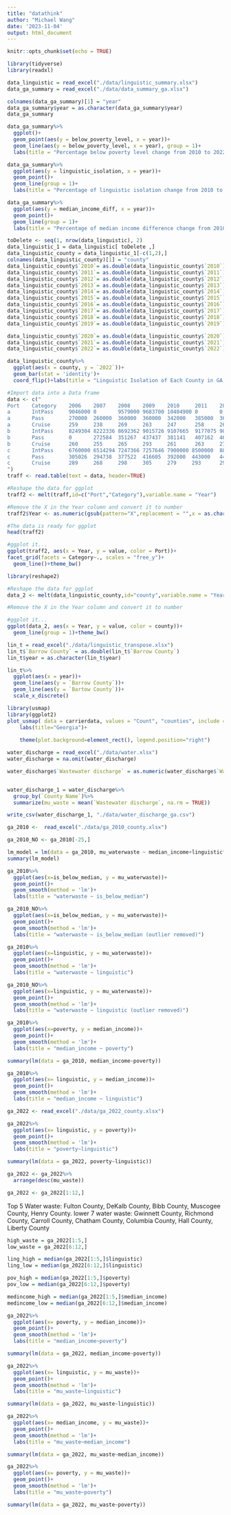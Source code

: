 ```yaml
---
title: "datathink"
author: "Michael Wang"
date: '2023-11-04'
output: html_document
---
```


```r
knitr::opts_chunk$set(echo = TRUE)
```

```r
library(tidyverse)
library(readxl)
```

```r
data_linguistic = read_excel("./data/linguistic_summary.xlsx")
data_ga_summary = read_excel("./data/data_summary_ga.xlsx")

colnames(data_ga_summary)[1] = "year"
data_ga_summary$year = as.character(data_ga_summary$year)
data_ga_summary
```



```r
data_ga_summary%>%
  ggplot()+
  geom_point(aes(y = below_poverty_level, x = year))+
  geom_line(aes(y = below_poverty_level, x = year), group = 1)+
  labs(title = "Percentage below poverty level change from 2010 to 2022 in Georgia")
```

```r
data_ga_summary%>%
  ggplot(aes(y = linguistic_isolation, x = year))+
  geom_point()+
  geom_line(group = 1)+
  labs(title = "Percentage of linguistic isolation change from 2010 to 2022 in Georgia")
```

```r
data_ga_summary%>%
  ggplot(aes(y = median_income_diff, x = year))+
  geom_point()+
  geom_line(group = 1)+
  labs(title = "Percentage of median income difference change from 2010 to 2022 in Georgia")
```


```r
toDelete <- seq(1, nrow(data_linguistic), 2)
data_linguistic_1 = data_linguistic[ toDelete ,]
data_linguistic_county = data_linguistic_1[-c(1,2),]
colnames(data_linguistic_county)[1] = "county"
data_linguistic_county$`2010`= as.double(data_linguistic_county$`2010`)
data_linguistic_county$`2011`= as.double(data_linguistic_county$`2011`)
data_linguistic_county$`2012`= as.double(data_linguistic_county$`2012`)
data_linguistic_county$`2013`= as.double(data_linguistic_county$`2013`)
data_linguistic_county$`2014`= as.double(data_linguistic_county$`2014`)
data_linguistic_county$`2015`= as.double(data_linguistic_county$`2015`)
data_linguistic_county$`2016`= as.double(data_linguistic_county$`2016`)
data_linguistic_county$`2017`= as.double(data_linguistic_county$`2017`)
data_linguistic_county$`2018`= as.double(data_linguistic_county$`2018`)
data_linguistic_county$`2019`= as.double(data_linguistic_county$`2019`)

data_linguistic_county$`2020`= as.double(data_linguistic_county$`2020`)
data_linguistic_county$`2021`= as.double(data_linguistic_county$`2021`)
data_linguistic_county$`2022`= as.double(data_linguistic_county$`2022`)
```

```r
data_linguistic_county%>%
  ggplot(aes(x = county, y = `2022`))+
  geom_bar(stat = 'identity')+
  coord_flip()+labs(title = "Linguistic Isolation of Each County in GA in 2022")
```
```r
#Import data into a Data frame
data <- c("
Port    Category    2006    2007    2008    2009    2010     2011    2012
a       IntPass     9046000 0       9579000 9683700 10404900 0       0
a       Pass        270000  260000  360000  360000  342000   385000  368000
a       Cruise      259     238     269     263     247      258     265
b       IntPass     8249304 8222336 8692362 9015726 9107665  9177075 9050424
b       Pass        0       272584  351267  437437  381141   407162  463770
b       Cruise      260     255     265     293     261      263     274
c       IntPass     6760000 6514294 7247366 7257646 7900000 8500000  8800000
c       Pass        305026  294738  377522  416605  392000  443000   442000
c       Cruise      289     268     298     305     279     293      294
")
traff <- read.table(text = data, header=TRUE)

#Reshape the data for ggplot
traff2 <- melt(traff,id=c("Port","Category"),variable.name = "Year")

#Remove the X in the Year column and convert it to number
traff2$Year <- as.numeric(gsub(pattern="X",replacement = "",x = as.character(traff2$Year)))

#The data is ready for ggplot
head(traff2)

#ggplot it...
ggplot(traff2, aes(x = Year, y = value, color = Port))+
facet_grid(facets = Category~., scales = "free_y")+
  geom_line()+theme_bw()
```



```r
library(reshape2)

#Reshape the data for ggplot
data_2 <- melt(data_linguistic_county,id="county",variable.name = "Year")

#Remove the X in the Year column and convert it to number

#ggplot it...
ggplot(data_2, aes(x = Year, y = value, color = county))+
  geom_line(group = 1)+theme_bw()
```

```r
lin_t = read_excel("./data/linguistic_transpose.xlsx")
lin_t$`Barrow County` = as.double(lin_t$`Barrow County`)
lin_t$year = as.character(lin_t$year)
```

```r
lin_t%>%
  ggplot(aes(x = year))+
  geom_line(aes(y = `Barrow County`))+
  geom_line(aes(y = `Bartow County`))+
  scale_x_discrete()
```


```r
library(usmap)  
library(ggplot2)  
plot_usmap( data = carrierdata, values = "Count", "counties", include = c("GA"), color="black") +  
    labs(title="Georgia")+  
    
    theme(plot.background=element_rect(), legend.position="right")  
```

```r
water_discharge = read_excel("./data/water.xlsx")
water_discharge = na.omit(water_discharge)

water_discharge$`Wastewater discharge` = as.numeric(water_discharge$`Wastewater discharge`)


water_discharge_1 = water_discharge%>%
  group_by(`County Name`)%>%
  summarize(mu_waste = mean(`Wastewater discharge`, na.rm = TRUE))

write_csv(water_discharge_1, "./data/water_discharge_ga.csv")
```

```r
ga_2010 <-  read_excel("./data/ga_2010_county.xlsx")
```

```r
ga_2010_NO <- ga_2010[-25,]
```

```r
lm_model = lm(data = ga_2010, mu_waterwaste ~ median_income+linguistic*median_income+poverty*median_income+I(linguistic^2)+I(poverty^2)+linguistic*poverty)
summary(lm_model)
```
```r
ga_2010%>%
  ggplot(aes(x=is_below_median, y = mu_waterwaste))+
  geom_point()+
  geom_smooth(method = 'lm')+
  labs(title = "waterwaste ~ is_below_median")
```

```r
ga_2010_NO%>%
  ggplot(aes(x=is_below_median, y = mu_waterwaste))+
  geom_point()+
  geom_smooth(method = 'lm')+
  labs(title = "waterwaste ~ is_below_median (outlier removed)")
```

```r
ga_2010%>%
  ggplot(aes(x=linguistic, y = mu_waterwaste))+
  geom_point()+
  geom_smooth(method = 'lm')+
  labs(title = "waterwaste ~ linguistic")
```

```r
ga_2010_NO%>%
  ggplot(aes(x=linguistic, y = mu_waterwaste))+
  geom_point()+
  geom_smooth(method = 'lm')+
  labs(title = "waterwaste ~ linguistic (outlier removed)")
```

```r
ga_2010%>%
  ggplot(aes(x=poverty, y = median_income))+
  geom_point()+
  geom_smooth(method = 'lm')+
  labs(title = "median_income ~ poverty")

summary(lm(data = ga_2010, median_income~poverty))
```


```r
ga_2010%>%
  ggplot(aes(x= linguistic, y = median_income))+
  geom_point()+
  geom_smooth(method = 'lm')+
  labs(title = "median_income ~ linguistic")
```

```r
ga_2022 <- read_excel("./data/ga_2022_county.xlsx")
```

```r
ga_2022%>%
  ggplot(aes(x= linguistic, y = poverty))+
  geom_point()+
  geom_smooth(method = 'lm')+
  labs(title = "poverty~linguistic")

summary(lm(data = ga_2022, poverty~linguistic))
```

```r
ga_2022 <- ga_2022%>%
  arrange(desc(mu_waste))

ga_2022 <- ga_2022[1:12,]
```

Top 5 Water waste: Fulton County, DeKalb County, Bibb County, Muscogee County, Henry County.
lower 7 water waste: Gwinnett County, Richmond County, Carroll County, Chatham County, Columbia County, Hall County, Liberty County

```r
high_waste = ga_2022[1:5,]
low_waste = ga_2022[6:12,]

```

```r
ling_high = median(ga_2022[1:5,]$linguistic)
ling_low = median(ga_2022[6:12,]$linguistic)
```

```r
pov_high = median(ga_2022[1:5,]$poverty)
pov_low = median(ga_2022[6:12,]$poverty)
```

```r
medincome_high = median(ga_2022[1:5,]$median_income)
medincome_low = median(ga_2022[6:12,]$median_income)
```


```r

ga_2022%>%
  ggplot(aes(x= poverty, y = median_income))+
  geom_point()+
  geom_smooth(method = 'lm')+
  labs(title = "median_income~poverty")

summary(lm(data = ga_2022, median_income~poverty))
```


```r
ga_2022%>%
  ggplot(aes(x= linguistic, y = mu_waste))+
  geom_point()+
  geom_smooth(method = 'lm')+
  labs(title = "mu_waste~linguistic")

summary(lm(data = ga_2022, mu_waste~linguistic))
```

```r
ga_2022%>%
  ggplot(aes(x= median_income, y = mu_waste))+
  geom_point()+
  geom_smooth(method = 'lm')+
  labs(title = "mu_waste~median_income")

summary(lm(data = ga_2022, mu_waste~median_income))
```

```r
ga_2022%>%
  ggplot(aes(x= poverty, y = mu_waste))+
  geom_point()+
  geom_smooth(method = 'lm')+
  labs(title = "mu_waste~poverty")

summary(lm(data = ga_2022, mu_waste~poverty))
```

